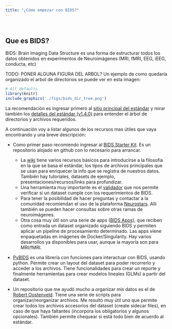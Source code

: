 ```yaml
---
title: "¿Cómo empezar con BIDS?"
---
```

\

## Que es BIDS?
BIDS: Brain Imaging Data Structure es una forma de estructurar todos los datos obtenidos en experimentos de Neuroimágenes (MRI, fMRI, EEG, iEEG, conducta, etc)

TODO: PONER ALGUNA FIGURA DEL ARBOL?
Un ejemplo de como quedaría organizado el arbol de directorios se puede ver en esta imagen:
```r
# All defaults
library(knitr)
include_graphics('./figs/bids_dir_tree.png')
```

La recomendación es ingresar primero al [sitio principal del estándar ](https://bids.neuroimaging.io/ "BIDS") y mirar también los [detalles del estándar (v1.4.0)](https://bids-specification.readthedocs.io/en/stable/ "v1.4.0") para entender el árbol de directorios y archivos requeridos.

A continuación voy a listar algunos de los recursos mas útiles que vaya encontrando y una breve descripción:

* Como primer paso recomiendo ingresar al [BIDS Starter Kit](https://github.com/bids-standard/bids-starter-kit). Es un repositorio alojado en github con lo necesario para arrancar.
  + La [wiki](https://github.com/bids-standard/bids-starter-kit/wiki) tiene varios recursos básicos para introducirse a la filosofía en la que se basa el estándar, los tipos de archivos principales que se usan para enriquecer la info que se registra de nuestros datos. También hay tutoriales, datasets de ejemplo, presentaciones/recursos/links para profundizar.
  + Una herramienta muy importante es el [validador](https://bids-standard.github.io/bids-validator/) que nos permite verificar si un dataset cumple con los requerimientos de BIDS. 
  + Para tener la posibilidad de hacer preguntas y contactar a la comunidad recomiendan el uso de la plataforma [Neurostars](https://neurostars.org/tags/bids). Alli también se pueden hacer consultas sobre otras ramas de neuroimágenes.
  + Otra cosa muy útil son una serie de apps ([BIDS Apps](http://bids-apps.neuroimaging.io/apps/)), que reciben como entrada un dataset organizado siguiendo BIDS y permiten aplicar un pipeline de procesamiento determinado. Las apps viene enpaquetadas en imágenes de Docker/Singularity. Hay varios desarrollos ya disponibles para usar, aunque la mayoría son para MRI/fMRI.

* [PyBIDS](https://github.com/bids-standard/pybids) es una librería con funciones para interactuar con BIDS, usando python. Permite crear un layout del dataset para poder recorrerlo y acceder a los archivos. Tiene funcionalidades para crear un reporte y finalmente herramientas para crear modelos lineales (GLMs) a partir del dataset.

* Un repositorio que me ayudó mucho a organizar mis datos es el de [Robert Oostenveld](https://github.com/robertoostenveld/bids-tools). Tiene una serie de scripts para organizar/reorganizar archivos. Me resultó muy útil uno que permite crear todos los archivos accesorios del dataset (create sidecar files), en caso de que haya faltantes (incorpora los obligatorios y algunos opcionales). También permite chequear si está todo bien de acuerdo al estándar.




























 